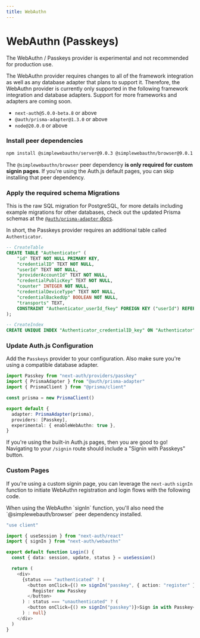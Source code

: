 ```yaml
---
title: WebAuthn
---
```



# WebAuthn (Passkeys)

<Callout type="warning">
  The WebAuthn / Passkeys provider is experimental and not recommended for
  production use.
</Callout>

The WebAuthn provider requires changes to all of the framework integration as well
as any database adapter that plans to support it. Therefore, the WebAuthn provider
is currently only supported in the following framework integration and database adapters.
Support for more frameworks and adapters are coming soon.

- `next-auth@5.0.0-beta.8` or above
- `@auth/prisma-adapter@1.3.0` or above
- `node@20.0.0` or above

<Steps>

### Install peer dependencies

```bash npm2yarn
npm install @simplewebauthn/server@9.0.3 @simplewebauthn/browser@9.0.1
```

The `@simplewebauthn/browser` peer dependency **is only required for custom signin pages**. If you're using the Auth.js default pages, you can skip installing that peer dependency.

### Apply the required schema Migrations

This is the raw SQL migration for PostgreSQL, for more details including example migrations for other databases, check out the updated Prisma schemas at the [`@auth/prisma-adapter` docs](/getting-started/adapters/prisma).

In short, the Passkeys provider requires an additional table called `Authenticator`.

```sql filename="./migration/add-webauthn-authenticator-table.sql"
-- CreateTable
CREATE TABLE "Authenticator" (
    "id" TEXT NOT NULL PRIMARY KEY,
    "credentialID" TEXT NOT NULL,
    "userId" TEXT NOT NULL,
    "providerAccountId" TEXT NOT NULL,
    "credentialPublicKey" TEXT NOT NULL,
    "counter" INTEGER NOT NULL,
    "credentialDeviceType" TEXT NOT NULL,
    "credentialBackedUp" BOOLEAN NOT NULL,
    "transports" TEXT,
    CONSTRAINT "Authenticator_userId_fkey" FOREIGN KEY ("userId") REFERENCES "User" ("id") ON DELETE CASCADE ON UPDATE CASCADE
);

-- CreateIndex
CREATE UNIQUE INDEX "Authenticator_credentialID_key" ON "Authenticator"("credentialID");
```

### Update Auth.js Configuration

Add the `Passkeys` provider to your configuration. Also make sure you're using a compatible database adapter.

```ts filename="./auth.ts"
import Passkey from "next-auth/providers/passkey"
import { PrismaAdapter } from "@auth/prisma-adapter"
import { PrismaClient } from "@prisma/client"

const prisma = new PrismaClient()

export default {
  adapter: PrismaAdapter(prisma),
  providers: [Passkey],
  experimental: { enableWebAuthn: true },
}
```

If you're using the built-in Auth.js pages, then you are good to go! Navigating to your `/signin` route should include a "Signin with Passkeys" button.

### Custom Pages

If you're using a custom signin page, you can leverage the `next-auth` `signIn` function to initiate WebAuthn registration and login flows with the following code.

<Callout>
  When using the WebAuthn `signIn` function, you'll also need the
  `@simplewebauth/browser` peer dependency installed.
</Callout>

```ts filename="app/login/page.tsx"
"use client"

import { useSession } from "next-auth/react"
import { signIn } from "next-auth/webauthn"

export default function Login() {
  const { data: session, update, status } = useSession()

  return (
    <div>
      {status === "authenticated" ? (
        <button onClick={() => signIn("passkey", { action: "register" })}>
          Register new Passkey
        </button>
      ) : status === "unauthenticated" ? (
        <button onClick={() => signIn("passkey")}>Sign in with Passkey</button>
      ) : null}
    </div>
  )
}
```

</Steps>
